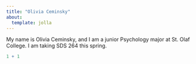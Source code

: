 ```yaml
---
title: "Olivia Ceminsky"
about: 
  template: jolla
---
```


My name is Olivia Ceminsky, and I am a junior Psychology major at St. Olaf College. I am taking SDS 264 this spring. 

```r
1 + 1
```
